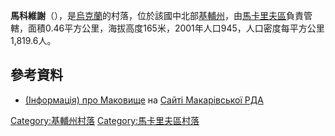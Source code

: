 {{coord|50|27|19|N|29|52|11|E|scale:30000|display=title}}

'''馬科維謝'''（{{lang-uk|Маковище}}），是[[烏克蘭|烏克蘭]]的村落，位於該國中北部[[基輔州|基輔州]]，由[[馬卡里夫區|馬卡里夫區]]負責管轄，面積0.46平方公里，海拔高度165米，2001年人口945，人口密度每平方公里1,819.6人。

==參考資料==
* [http://adm-makariv.gov.ua/index.php?option=com_content&view=article&id=223 (Інформація) про Маковище] {{Wayback|url=http://adm-makariv.gov.ua/index.php?option=com_content&view=article&id=223 |date=20170301021733 }} на [https://web.archive.org/web/20150402000656/http://adm.makariv.org/ Сайті Макарівської РДА]

{{DEFAULTSORT:Маковище}}
[[Category:基輔州村落|Category:基輔州村落]]
[[Category:馬卡里夫區村落|Category:馬卡里夫區村落]]


{{Kiev-geo-stub}}